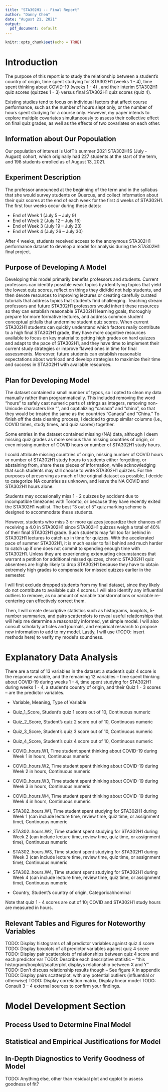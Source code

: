 ```yaml
---
title: "STA302H1 -- Final Report"
author: "Danny Chen"
date: "August 21, 2021"
output:
  pdf_document: default
---
```


```r
knitr::opts_chunk$set(echo = TRUE)
```

# Introduction

The purpose of this report is to study the relationship between a student's country of origin, time spent studying for STA302H1 (weeks 1 - 4), time spent thinking about COVID-19 (weeks 1 - 4) , and their interim STA302H1 quiz scores (quizzes 1 - 3) versus final STA302H1 quiz scores (quiz 4).

Existing studies tend to focus on individual factors that affect course performance, such as the number of hours slept only, or the number of hours spent studying for a course only. However, my paper intends to explore multiple covariates simultaneously to assess their collective effect on final quiz grades, as well as the effects of two covariates on each other.

## Information about Our Popoulation

Our population of interest is UofT's summer 2021 STA302H1S (July - August) cohort, which originally had 227 students at the start of the term, and 198 students enrolled as of August 13, 2021.

## Experiment Description

The professor announced at the beginning of the term and in the syllabus that she would survey students on Quercus, and collect information about their quiz scores at the end of each week for the first 4 weeks of STA302H1. The first four weeks occur during these dates:

- End of Week 1 (July 5 – July 9)
- End of Week 2 (July 12 – July 16)
- End of Week 3 (July 19 – July 23)
- End of Week 4 (July 26 – July 30)

After 4 weeks, students received access to the anonymous STA302H1 performance dataset to develop a model for analysis during the 
STA302H1 final project.

## Purpose of Developing A Model

Developing this model primarily benefits professors and students. Current professors can identify possible weak topics by identifying topics that yield the lowest quiz scores, reflect on things they did/did not help students, and then devote resources to improving lectures or creating carefully curated tutorials that address topics that students find challenging. Teaching stream professors and future STA302H1 professors would inherit these resources so they can establish reasonable STA302H1 learning goals, thoroughly prepare for more formative lectures, and address common student conceptual pitfalls that undermine student quiz scores. When current STA302H1 students can quickly understand which factors really contribute to a high final STA302H1 grade, they have more cognitive resources available to focus on key material to getting high grades on hard quizzes and adapt to the pace of STA302H1, and they have time to implement their current study strategies or improve flawed ones in time for final assessments. Moreover, future students can establish reasonable expectations about workload and develop strategies to maximize their time and success in STA302H1 with available resources.

## Plan for Developing Model

The dataset contained a small number of typos, so I opted to clean my data manually rather than programmatically. This included removing the word "hours" to safely cast numeric parts of strings as integers, removing non-Unicode characters like "<UTF-098>”, and captializing "canada" and "china", so that they would be treated the same as the countries "Canada" and "China." To finish off the data cleaning process, I decided to group similar columns (i.e., COVID times, study times, and quiz scores) together.

Some entries in the dataset contained missing (NA) data, although I deem missing quiz grades as more serious than missing countries of origin, or even missing number of COVID hours or number of STA302H1 study hours. 

I could attribute missing countries of origin, missing number of COVID hours or number of STA302H1 study hours to students either forgetting, or abstaining from, share these pieces of information, while acknowledging that such students may still choose to write STA302H1 quizzes. For the purposes of preserving as much of the original dataset as possible, I decide to categorize NA countries as unknown, and leave the NA COVID and STA302H1 hours alone.

Students may occasionally miss 1 - 2 quizzes by accident due to incompatible timezones with Toronto, or because they have recently exited the STA302H1 waitlist. The best "3 out of 5" quiz marking scheme is designed to accommodate these students.

However, students who miss 3 or more quizzes jeopardize their chances of receiving a 4.0 in STA302H1 since STA302H1 quizzes weigh a total of 40% of their final STA302H1 grade. Such students may fall too far behind in STA302H1 lectures to catch up in time for quizzes. With the accelerated pace of summer STA302H1, it is much easier to fall behind and much harder to catch up if one does not commit to spending enough time with STA302H1. Unless they are experiencing extenuating circumstances that warrant a petition for additional missed quizzes, chronic STA302H1 quiz absentees are highly likely to drop STA302H1 because they have to obtain extremely high grades to compensate for missed quizzes earlier in the semester.

I will first exclude dropped students from my final dataset, since they likely do not contribute to available quiz 4 scores. I will also identify any influential outliers to remove, as no amount of variable transformations or variable re-centering can effectively correct them.

Then, I will create descriptive statistics such as histograms, boxplots, 5-number summaries, and pairs scatterplots to reveal useful relationships that will help me determine a reasonably informed, yet simple model. I will also consult scholarly articles and journals, and empirical research to propose new information to add to my model.
Lastly, I will use (TODO: insert methods here) to verify my model's soundness.

\newpage

# Explanatory Data Analysis

There are a total of 13 variables in the dataset: a student's quiz 4 score is the response variable, and the remaining 12 variables -- time spent thinking about COVID-19 during weeks 1 - 4, time spent studying for STA302H1 during weeks 1 - 4, a student's country of origin, and their Quiz 1 - 3 scores -- are the predictor variables.

- Variable,	Meaning, Type of Variable
- Quiz_1_Score, Student’s quiz 1 score out of 10, Continuous numeric
- Quiz_2_Score, Student’s quiz 2 score out of 10, Continuous numeric
- Quiz_3_Score, Student’s quiz 3 score out of 10, Continuous numeric
- Quiz_4_Score, Student’s quiz 4 score out of 10, Continuous numeric

- COVID..hours.W1, Time student spent thinking about COVID-19 during Week 1 in hours, Continuous numeric
- COVID..hours.W2, Time student spent thinking about COVID-19 during Week 2 in hours, Continuous numeric
- COVID..hours.W3, Time student spent thinking about COVID-19 during Week 3 in hours, Continuous numeric
- COVID..hours.W4, Time student spent thinking about COVID-19 during Week 4 in hours, Continuous numeric

- STA302..hours.W1, Time student spent studying for STA302H1 during Week 1 (can include lecture time, review time, quiz time, or assignment time), Continuous numeric
- STA302..hours.W2, Time student spent studying for STA302H1 during Week 2 (can include lecture time, review time, quiz time, or assignment time), Continuous numeric
- STA302..hours.W3, Time student spent studying for STA302H1 during Week 3 (can include lecture time, review time, quiz time, or assignment time), Continuous numeric
- STA302..hours.W4, Time student spent studying for STA302H1 during Week 4 (can include lecture time, review time, quiz time, or assignment time), Continuous numeric

- Country, Student’s country of origin, Categorical/nominal

Note that quiz 1 - 4 scores are out of 10; COVID and STA302H1 study hours are measured in hours.

## Relevant Tables and Figures for Noteworthy Variables

TODO: Display histograms of all predictor variables against quiz 4 score \newline
TODO: Display boxplots of all predictor variables against quiz 4 score \newline
TODO: Display pair scatterplots of relationships between quiz 4 score and each predictor var \newline
TODO: Describe each descriptive statistic – “this histogram/boxplot/scatterplot displays relationship between X and Y” \newline
TODO: Don’t discuss relationship results though -- See figure X in appendix \newline
TODO: Display pairs scatterplot, with any potential outliers (influential or otherwise) \newline
TODO: Display correlation matrix, Display linear model \newline
TODO: Consult 3 – 4 external sources to confirm your findings.

\newpage

# Model Development Section

## Process Used to Determine Final Model



## Statistical and Empirical Justifications for Model



## In-Depth Diagnostics to Verify Goodness of Model

TODO: Anything else, other than residual plot and qqplot to assess goodness of fit?

\newpage
